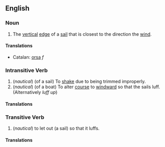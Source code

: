 ==English==
=== Noun ===
# The [[vertical]] [[edge]] of a [[sail]] that is closest to the direction the [[wind]].

====Translations====
*Catalan: [[orsa]] ''f''

=== Intransitive Verb ===
# (''nautical'') (of a sail) To [[shake]] due to being trimmed improperly.
# (''nautical'') (of a boat) To alter [[course]] to [[windward]] so that the sails luff.  (Alternatively ''luff up'')

====Translations====

=== Transitive Verb ===
#(''nautical'') to let out (a sail) so that it luffs.

====Translations====